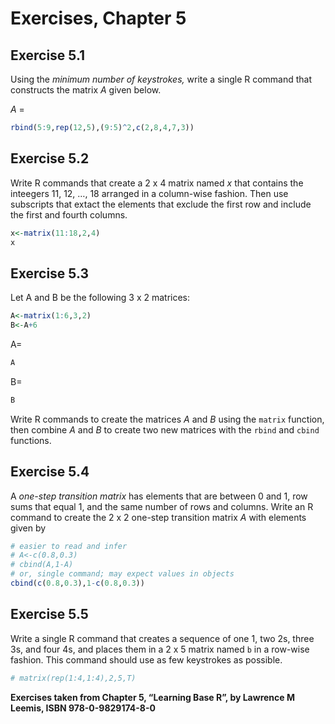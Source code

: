 
# Exercises, Chapter 5

## Exercise 5.1

Using the _minimum number of keystrokes,_ write a single R command that constructs the matrix _A_ given below.

_A_ = 
```r
rbind(5:9,rep(12,5),(9:5)^2,c(2,8,4,7,3))
```

## Exercise 5.2

Write R commands that create a 2 x 4 matrix named _x_ that contains the inteegers 11, 12, ..., 18 arranged in a column-wise fashion.
Then use subscripts that extact the elements that exclude the first row and include the first and fourth columns.

```r
x<-matrix(11:18,2,4)
x
```

## Exercise 5.3

Let A and B be the following 3 x 2 matrices:

```r
A<-matrix(1:6,3,2)
B<-A+6
```
A=
```r
A 
```
B=
```r
B 
```

Write R commands to create the matrices _A_ and _B_ using the ```matrix``` function, then combine _A_ and _B_ to create two new matrices with the ```rbind``` and ```cbind``` functions.

## Exercise 5.4

A _one-step transition matrix_ has elements that are between 0 and 1, row sums that equal 1, and the same number of rows and columns.
Write an R command to create the 2 x 2 one-step transition matrix _A_ with elements given by

```r
# easier to read and infer
# A<-c(0.8,0.3)
# cbind(A,1-A)
# or, single command; may expect values in objects
cbind(c(0.8,0.3),1-c(0.8,0.3))
```

## Exercise 5.5

Write a single R command that creates a sequence of one 1, two 2s, three 3s, and four 4s, and places them in a 2 x 5 matrix named ```b``` in a row-wise fashion.
This command should use as few keystrokes as possible.

```r
# matrix(rep(1:4,1:4),2,5,T)
```

__Exercises taken from Chapter 5, "Learning Base R", by Lawrence M Leemis, ISBN 978-0-9829174-8-0__



